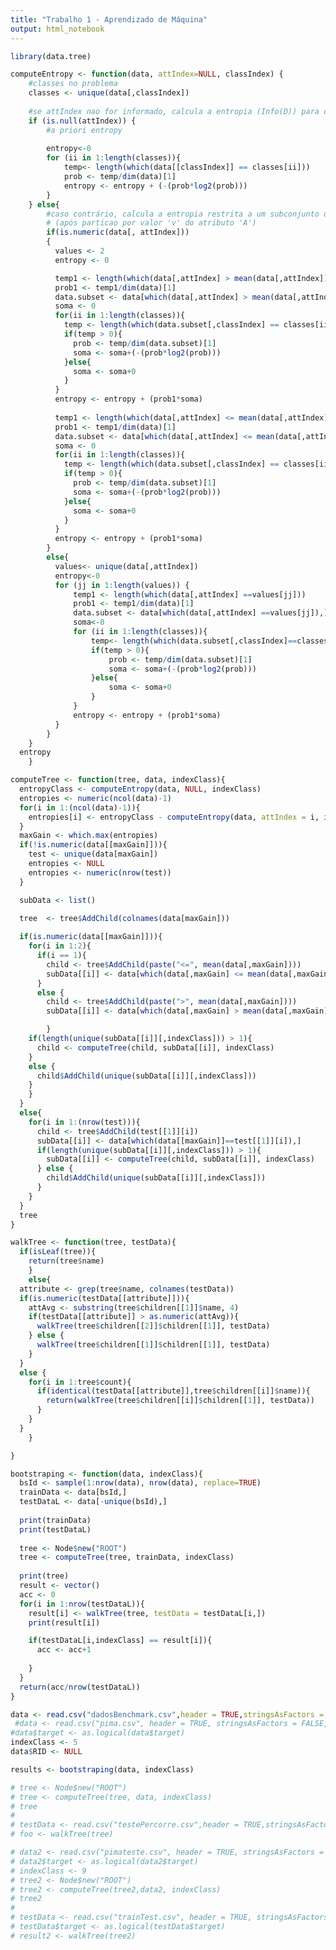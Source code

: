 ```yaml
---
title: "Trabalho 1 - Aprendizado de Máquina"
output: html_notebook
---
```


```r
library(data.tree)

computeEntropy <- function(data, attIndex=NULL, classIndex) {
    #classes no problema 
    classes <- unique(data[,classIndex])
    
    #se attIndex nao for informado, calcula a entropia (Info(D)) para o conjunto de dados inteiro
    if (is.null(attIndex)) {
        #a priori entropy
        
        entropy<-0
        for (ii in 1:length(classes)){
            temp<- length(which(data[[classIndex]] == classes[ii]))
            prob <- temp/dim(data)[1]
            entropy <- entropy + (-(prob*log2(prob)))
        }
    } else{
        #caso contrário, calcula a entropia restrita a um subconjunto de dados 
        # (após particao por valor 'v' do atributo 'A')
        if(is.numeric(data[, attIndex]))
        {
          values <- 2
          entropy <- 0

          temp1 <- length(which(data[,attIndex] > mean(data[,attIndex])))
          prob1 <- temp1/dim(data)[1]
          data.subset <- data[which(data[,attIndex] > mean(data[,attIndex])),]
          soma <- 0
          for(ii in 1:length(classes)){
            temp <- length(which(data.subset[,classIndex] == classes[ii]))
            if(temp > 0){
              prob <- temp/dim(data.subset)[1]
              soma <- soma+(-(prob*log2(prob)))
            }else{
              soma <- soma+0
            }
          }
          entropy <- entropy + (prob1*soma)
          
          temp1 <- length(which(data[,attIndex] <= mean(data[,attIndex])))
          prob1 <- temp1/dim(data)[1]
          data.subset <- data[which(data[,attIndex] <= mean(data[,attIndex])),]
          soma <- 0
          for(ii in 1:length(classes)){
            temp <- length(which(data.subset[,classIndex] == classes[ii]))
            if(temp > 0){
              prob <- temp/dim(data.subset)[1]
              soma <- soma+(-(prob*log2(prob)))
            }else{
              soma <- soma+0
            }
          }
          entropy <- entropy + (prob1*soma)
        }
        else{
          values<- unique(data[,attIndex])
          entropy<-0
          for (jj in 1:length(values)) {
              temp1 <- length(which(data[,attIndex] ==values[jj])) 
              prob1 <- temp1/dim(data)[1]
              data.subset <- data[which(data[,attIndex] ==values[jj]),]
              soma<-0
              for (ii in 1:length(classes)){
                  temp<- length(which(data.subset[,classIndex]==classes[ii]))
                  if(temp > 0){
                      prob <- temp/dim(data.subset)[1]
                      soma <- soma+(-(prob*log2(prob)))
                  }else{
                      soma <- soma+0
                  }
              }
              entropy <- entropy + (prob1*soma)
          }
        }
    }
  entropy
    }  
```

```r
computeTree <- function(tree, data, indexClass){
  entropyClass <- computeEntropy(data, NULL, indexClass)
  entropies <- numeric(ncol(data)-1)
  for(i in 1:(ncol(data)-1)){
    entropies[i] <- entropyClass - computeEntropy(data, attIndex = i, indexClass)
  }
  maxGain <- which.max(entropies)
  if(!is.numeric(data[[maxGain]])){
    test <- unique(data[maxGain])
    entropies <- NULL
    entropies <- numeric(nrow(test))
  }

  subData <- list()

  tree  <- tree$AddChild(colnames(data[maxGain]))
  
  if(is.numeric(data[[maxGain]])){
    for(i in 1:2){
      if(i == 1){
        child <- tree$AddChild(paste("<=", mean(data[,maxGain])))
        subData[[i]] <- data[which(data[,maxGain] <= mean(data[,maxGain])),]
      } 
      else { 
        child <- tree$AddChild(paste(">", mean(data[,maxGain]))) 
        subData[[i]] <- data[which(data[,maxGain] > mean(data[,maxGain])),]

        }
    if(length(unique(subData[[i]][,indexClass])) > 1){
      child <- computeTree(child, subData[[i]], indexClass)
    } 
    else {
      child$AddChild(unique(subData[[i]][,indexClass]))
    }
    }
  }
  else{
    for(i in 1:(nrow(test))){
      child <- tree$AddChild(test[[1]][i])
      subData[[i]] <- data[which(data[[maxGain]]==test[[1]][i]),]
      if(length(unique(subData[[i]][,indexClass])) > 1){
        subData[[i]] <- computeTree(child, subData[[i]], indexClass)
      } else {
        child$AddChild(unique(subData[[i]][,indexClass]))
      }
    }
  }
  tree
}
```

```r
walkTree <- function(tree, testData){
  if(isLeaf(tree)){
    return(tree$name)
    }
    else{
  attribute <- grep(tree$name, colnames(testData))
  if(is.numeric(testData[[attribute]])){
    attAvg <- substring(tree$children[[1]]$name, 4)
    if(testData[[attribute]] > as.numeric(attAvg)){
      walkTree(tree$children[[2]]$children[[1]], testData)
    } else {
      walkTree(tree$children[[1]]$children[[1]], testData)
    }
  } 
  else {
    for(i in 1:tree$count){
      if(identical(testData[[attribute]],tree$children[[i]]$name)){
        return(walkTree(tree$children[[i]]$children[[1]], testData))
      }
    }
  }
    }

}
```

```r
bootstraping <- function(data, indexClass){
  bsId <- sample(1:nrow(data), nrow(data), replace=TRUE)
  trainData <- data[bsId,]
  testDataL <- data[-unique(bsId),]
  
  print(trainData)
  print(testDataL)
  
  tree <- Node$new("ROOT")
  tree <- computeTree(tree, trainData, indexClass)
  
  print(tree)
  result <- vector()
  acc <- 0
  for(i in 1:nrow(testDataL)){
    result[i] <- walkTree(tree, testData = testDataL[i,])
    print(result[i])

    if(testDataL[i,indexClass] == result[i]){
      acc <- acc+1
      
    }
  }
  return(acc/nrow(testDataL))
}
```

```r
data <- read.csv("dadosBenchmark.csv",header = TRUE,stringsAsFactors = FALSE,sep=";")
 #data <- read.csv("pima.csv", header = TRUE, stringsAsFactors = FALSE, sep = "\t")
#data$target <- as.logical(data$target)
indexClass <- 5
data$RID <- NULL

results <- bootstraping(data, indexClass)

# tree <- Node$new("ROOT")
# tree <- computeTree(tree, data, indexClass)
# tree
# 
# testData <- read.csv("testePercorre.csv",header = TRUE,stringsAsFactors = FALSE,sep=";")
# foo <- walkTree(tree)

# data2 <- read.csv("pimateste.csv", header = TRUE, stringsAsFactors = FALSE, sep = "\t")
# data2$target <- as.logical(data2$target)
# indexClass <- 9
# tree2 <- Node$new("ROOT")
# tree2 <- computeTree(tree2,data2, indexClass)
# tree2
# 
# testData <- read.csv("trainTest.csv", header = TRUE, stringsAsFactors = FALSE, sep = "\t")
# testData$target <- as.logical(testData$target)
# result2 <- walkTree(tree2)
```